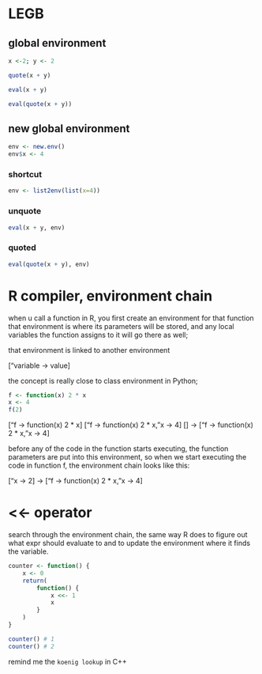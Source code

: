 # LEGB

## global environment

```r

x <-2; y <- 2

quote(x + y)

eval(x + y)

eval(quote(x + y))

```

## new global environment
```r
env <- new.env()
env$x <- 4
```

### shortcut
```r
env <- list2env(list(x=4))
```

### unquote
```r
eval(x + y, env)
```

### quoted
```r
eval(quote(x + y), env)
```

# R compiler, environment chain

when u call a function in R, you first create an environment for that function
that environment is where its parameters will be stored,
and any local variables the function assigns to it will go there as well;

that environment is linked to another environment

["variable -> value]

the concept is really close to class environment in Python;

```r
f <- function(x) 2 * x
x <- 4
f(2)

```

["f -> function(x) 2 * x]
["f -> function(x) 2 * x, "x -> 4]
[] -> ["f -> function(x) 2 * x, "x -> 4]

before any of the code in the function starts executing,
the function parameters are put into this environment,
so when we start executing the code in function f,
the environment chain looks like this:

["x -> 2] -> ["f -> function(x) 2 * x, "x -> 4]

# <<- operator
search through the environment chain,
the same way R does to figure out what expr should evaluate to
and to update the environment where it finds the variable.

```r

counter <- function() {
    x <- 0
    return(
        function() {
            x <<- 1
            x
        }
    )
}

counter() # 1
counter() # 2

```

remind me the `koenig lookup` in C++

